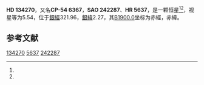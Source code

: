 {{Starbox begin
| name = HD 134270
}}
{{Starbox observe
| epoch = [[J2000.0|J2000.0]]
| constell = {{星座名待查}}<ref name=SIMBAD>{{cite web
 | url=http://simbad.u-strasbg.fr/simbad/sim-id?Ident=HR+5637
 | title =Pulsating variable Star
 | publisher=Centre de Données astronomiques de Strasbourg
 | work=SIMBAD
 | accessdate=2012-07-13}}</ref><ref name=DATA>{{cite web
 | url=http://vizier.u-strasbg.fr/viz-bin/VizieR-5?-out.add=.&-source=5050&-corr=PK=HR&-out.max=9999&HR=5637
 | title=VizieR Detailed Page
 | accessdate=2012-07-13
 | archive-date=2019-02-16
 | archive-url=https://web.archive.org/web/20190216083629/http://vizier.u-strasbg.fr/viz-bin/VizieR-5?-out.add=.&-source=5050&-corr=PK=HR&-out.max=9999&HR=5637
 | dead-url=no
 }}</ref>
| 星官 = 
| ra = {{RA|15|11|16}}<ref name=SIMBAD /><ref name=DATA />
| dec = {{DEC|-55|20|46}}<ref name=SIMBAD /><ref name=DATA />
| appmag_v = 5.54<ref name=SIMBAD /><ref name=DATA />
}}
{{Starbox character
| class = G2Ib-II<ref name=SIMBAD /><ref name=DATA />
| b-v = 1.14<ref name=SIMBAD /><ref name=DATA />
| u-b = 0.73<ref name=SIMBAD /><ref name=DATA />
| r-i = <ref name=SIMBAD /><ref name=DATA />
| variable = 
}}
{{Starbox astrometry
| radial_v = 0.73
| prop_mo_ra = -4
| parallax = 
| p_error = 
}}
{{Starbox catalog
| names =CP-54 6367，[[SAO星表|SAO]] 242287，[[HD星表|HD]] 134270，[[HR星表|HR]] 5637}}
{{Starbox reference |Simbad=HR+5637}}
{{Starbox end}}

'''HD 134270'''，又名'''CP-54 6367'''，'''SAO 242287'''、'''HR 5637'''，是一颗恒星<ref name=SIMBAD /><ref name=DATA />，视星等为5.54，位于[[銀道座標系|銀經]]321.96，[[銀道座標系|銀緯]]2.27，其[[B1900.0|B1900.0]]坐标为赤經{{RA|15|3|48.5}}，赤緯{{DEC|-54|2.27|55}}。

== 参考文献 ==
{{reflist}}

{{star-stub}}

[[Category:HD和HDE天體|134270]]
[[Category:HR天體|5637]]
[[Category:SAO天體|242287]]